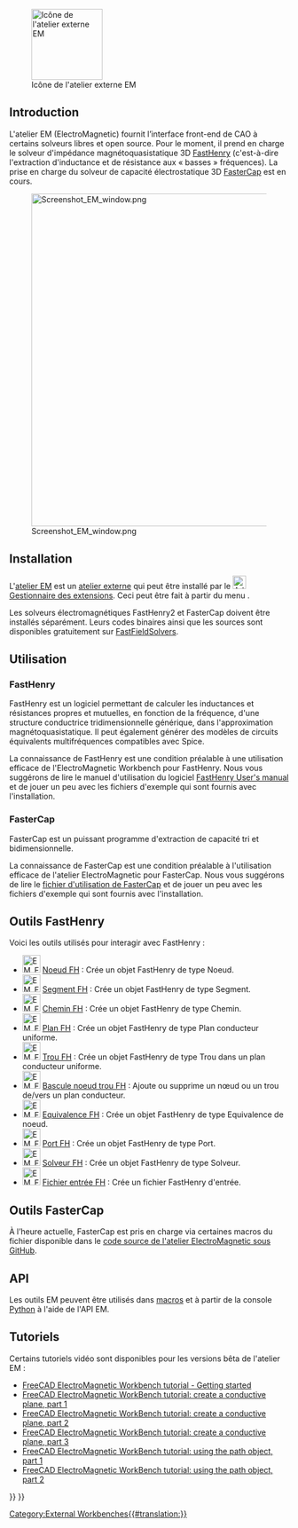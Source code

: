 <languages/>

[[File:EMWorkbench.svg|thumb|128px|Icône de l'atelier externe EM]]

{{TOCright}}

== Introduction ==

L'atelier EM (ElectroMagnetic) fournit l’interface front-end de CAO à certains solveurs libres et open source. Pour le moment, il prend en charge le solveur d'impédance magnétoquasistatique 3D [https://www.fastfieldsolvers.com/software.htm#fasthenry2 FastHenry] (c'est-à-dire l'extraction d'inductance et de résistance aux « basses » fréquences). La prise en charge du solveur de capacité électrostatique 3D [https://www.fastfieldsolvers.com/software.htm#fastercap FasterCap] est en cours.

[[Image:Screenshot_EM_window.png|600px]]

== Installation ==

L'[[EM_Workbench/fr|atelier EM]] est un [[External_workbenches/fr|atelier externe]] qui peut être installé par le [[Image:AddonManager.svg|24px]] [[Std_AddonMgr/fr|Gestionnaire des extensions]]. Ceci peut être fait à partir du menu {{MenuCommand|Outils → Gestionnaire des extensions}}.

Les solveurs électromagnétiques FastHenry2 et FasterCap doivent être installés séparément. Leurs codes binaires ainsi que les sources sont disponibles gratuitement sur [https://www.fastfieldsolvers.com FastFieldSolvers].

<span id="Usage"></span>
== Utilisation ==

=== FastHenry ===

FastHenry est un logiciel permettant de calculer les inductances et résistances propres et mutuelles, en fonction de la fréquence, d'une structure conductrice tridimensionnelle générique, dans l'approximation magnétoquasistatique. Il peut également générer des modèles de circuits équivalents multifréquences compatibles avec Spice.

La connaissance de FastHenry est une condition préalable à une utilisation efficace de l'ElectroMagnetic Workbench pour FastHenry. Nous vous suggérons de lire le manuel d'utilisation du logiciel [https://www.fastfieldsolvers.com/documentation.htm FastHenry User's manual] et de jouer un peu avec les fichiers d'exemple qui sont fournis avec l'installation.

=== FasterCap ===

FasterCap est un puissant programme d'extraction de capacité tri et bidimensionnelle. 

La connaissance de FasterCap est une condition préalable à l'utilisation efficace de l'atelier ElectroMagnetic pour FasterCap. Nous vous suggérons de lire le [https://www.fastfieldsolvers.com/documentation.htm fichier d'utilisation de FasterCap ] et de jouer un peu avec les fichiers d'exemple qui sont fournis avec l'installation.

<span id="FastHenry_Tools"></span>
== Outils FastHenry ==

Voici les outils utilisés pour interagir avec FastHenry :

* [[Image:EM_FHNode.svg|32px]] [[EM_FHNode/fr|Noeud FH]] : Crée un objet FastHenry de type Noeud.
* [[Image:EM_FHSegment.svg|32px]] [[EM_FHSegment/fr|Segment FH]] : Crée un objet FastHenry de type Segment.
* [[Image:EM_FHPath.svg|32px]] [[EM_FHPath/fr|Chemin FH]] : Crée un objet FastHenry de type Chemin.
* [[Image:EM_FHPlane.svg|32px]] [[EM_FHPlane/fr|Plan FH]] : Crée un objet FastHenry de type Plan conducteur uniforme.
* [[Image:EM_FHPlaneHole.svg|32px]] [[EM_FHPlaneHole/fr|Trou FH]] : Crée un objet FastHenry de type Trou dans un plan conducteur uniforme.
* [[Image:EM_FHPlaneAddRemoveNodeHole.svg|32px]] [[EM_FHPlaneAddRemoveNodeHole/fr|Bascule noeud trou FH]] : Ajoute ou supprime un nœud ou un trou de/vers un plan conducteur.
* [[Image:EM_FHEquiv.svg|32px]] [[EM_FHEquiv/fr|Equivalence FH]] : Crée un objet FastHenry de type Equivalence de noeud.
* [[Image:EM_FHPort.svg|32px]] [[EM_FHPort/fr|Port FH]] : Crée un objet FastHenry de type Port.
* [[Image:EM_FHSolver.svg|32px]] [[EM_FHSolver/fr|Solveur FH]] : Crée un objet FastHenry de type Solveur.
* [[Image:EM_FHInputFile.svg|32px]] [[EM_FHInputFile/fr|Fichier entrée FH]] : Crée un fichier FastHenry d'entrée.

<span id="FasterCap_Tools"></span>
== Outils FasterCap ==

À l’heure actuelle, FasterCap est pris en charge via certaines macros du fichier {{FileName|Export_mesh.py}} disponible dans le [https://github.com/ediloren/EM-Workbench-for-FreeCAD code source de l'atelier ElectroMagnetic sous GitHub].

== API ==

Les outils EM peuvent être utilisés dans [[Macros/fr|macros]] et à partir de la console [[Python/fr|Python]] à l'aide de l'API EM.

<span id="Tutorials"></span>
== Tutoriels ==

Certains tutoriels vidéo sont disponibles pour les versions bêta de l'atelier EM :

* [https://www.youtube.com/watch?v=h6Pp-_ovLZM FreeCAD ElectroMagnetic Workbench tutorial - Getting started]
* [https://www.youtube.com/watch?v=5pSzPizw4e8 FreeCAD ElectroMagnetic WorkBench tutorial: create a conductive plane, part 1]
* [https://www.youtube.com/watch?v=BeBNtfH25rM FreeCAD ElectroMagnetic WorkBench tutorial: create a conductive plane, part 2]
* [https://www.youtube.com/watch?v=BtgdJOf-ql0 FreeCAD ElectroMagnetic WorkBench tutorial: create a conductive plane, part 3]
* [https://www.youtube.com/watch?v=CRqDuEtbdds FreeCAD ElectroMagnetic WorkBench tutorial: using the path object, part 1]
* [https://www.youtube.com/watch?v=slsLdLoF2OI FreeCAD ElectroMagnetic WorkBench tutorial: using the path object, part 2]


{{EM Tools navi{{#translation:}}}}
{{Userdocnavi{{#translation:}}}}
[[Category:External Workbenches{{#translation:}}]]